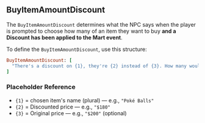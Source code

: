 ## BuyItemAmountDiscount

The `BuyItemAmountDiscount` determines what the NPC says when the player is prompted to choose how many of an item they want to buy **and a Discount has been applied to the Mart event**.

<PMSpeeches speech="BuyItemAmountDiscount"/>

To define the `BuyItemAmountDiscount`, use this structure:

```ruby
BuyItemAmountDiscount: [
  "There's a discount on {1}, they're {2} instead of {3}. How many would you like?"
]
```
### Placeholder Reference 
- `{1}` = chosen item's name (plural) — e.g., `"Poké Balls"`
- `{2}` = Discounted price — e.g., `"$180"`
- `{3}` = Original price — e.g., `"$200"` (optional)

<ImageWithCaption src="/images/documentation/poke-market/BuyItemAmountDiscount.png" caption="BuyItemAmountDiscount"/>